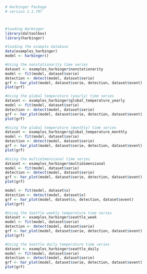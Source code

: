 ```r
# Harbinger Package
# version 1.1.707



#loading Harbinger
library(daltoolbox)
library(harbinger) 
```

```r
#loading the example database
data(examples_harbinger)
model <- harbinger()
```

```r
#Using the nonstationarity time series 
dataset <- examples_harbinger$nonstationarity
model <- fit(model, dataset$serie)
detection <- detect(model, dataset$serie)
grf <- har_plot(model, dataset$serie, detection, dataset$event)
plot(grf)
```

```r
#Using the global temperature (yearly) time series
dataset <- examples_harbinger$global_temperature_yearly
model <- fit(model, dataset$serie)
detection <- detect(model, dataset$serie)
grf <- har_plot(model, dataset$serie, detection, dataset$event)
plot(grf)
```

```r
#Using the global temperature (monthly) time series
dataset <- examples_harbinger$global_temperature_monthly
model <- fit(model, dataset$serie)
detection <- detect(model, dataset$serie)
grf <- har_plot(model, dataset$serie, detection, dataset$event)
plot(grf)
```

```r
#Using the multidimensional time series 
dataset <- examples_harbinger$multidimensional
model <- fit(model, dataset$serie)
detection <- detect(model, dataset$serie)
grf <- har_plot(model, dataset$serie, detection, dataset$event)
plot(grf)

model <- fit(model, dataset$x)
detection <- detect(model, dataset$x)
grf <- har_plot(model, dataset$x, detection, dataset$event)
plot(grf)
```

```r
#Using the Seattle weekly temperature time series
dataset <- examples_harbinger$seattle_week
model <- fit(model, dataset$serie)
detection <- detect(model, dataset$serie)
grf <- har_plot(model, dataset$serie, detection, dataset$event)
plot(grf)
```

```r
#Using the Seattle daily temperature time series
dataset <- examples_harbinger$seattle_daily
model <- fit(model, dataset$serie)
detection <- detect(model, dataset$serie)
grf <- har_plot(model, dataset$serie, detection, dataset$event)
plot(grf)
```

